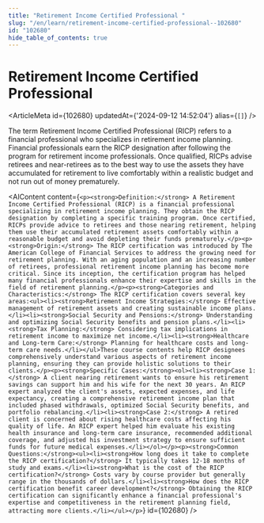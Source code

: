 ```yaml
---
title: "Retirement Income Certified Professional "
slug: "/en/learn/retirement-income-certified-professional--102680"
id: "102680"
hide_table_of_contents: true
---
```



# Retirement Income Certified Professional 

<ArticleMeta id={102680} updatedAt={'2024-09-12 14:52:04'} alias={`[]`} />
<div className='border-solid border-b border-t-0 my-4 border-[var(--ifm-color-gray-300)]' />

The term Retirement Income Certified Professional (RICP) refers to a financial professional who specializes in retirement income planning. Financial professionals earn the RICP designation after following the program for retirement income professionals. Once qualified, RICPs advise retirees and near-retirees as to the best way to use the assets they have accumulated for retirement to live comfortably within a realistic budget and not run out of money prematurely.

<AIContent content={`<p><strong>Definition:</strong> A Retirement Income Certified Professional (RICP) is a financial professional specializing in retirement income planning. They obtain the RICP designation by completing a specific training program. Once certified, RICPs provide advice to retirees and those nearing retirement, helping them use their accumulated retirement assets comfortably within a reasonable budget and avoid depleting their funds prematurely.</p><p><strong>Origin:</strong> The RICP certification was introduced by The American College of Financial Services to address the growing need for retirement planning. With an aging population and an increasing number of retirees, professional retirement income planning has become more critical. Since its inception, the certification program has helped many financial professionals enhance their expertise and skills in the field of retirement planning.</p><p><strong>Categories and Characteristics:</strong> The RICP certification covers several key areas:<ul><li><strong>Retirement Income Strategies:</strong> Effective management of retirement assets and creating sustainable income plans.</li><li><strong>Social Security and Pensions:</strong> Understanding and optimizing Social Security benefits and pension plans.</li><li><strong>Tax Planning:</strong> Considering tax implications in retirement income to maximize net income.</li><li><strong>Healthcare and Long-term Care:</strong> Planning for healthcare costs and long-term care needs.</li></ul>These course contents help RICP designees comprehensively understand various aspects of retirement income planning, ensuring they can provide holistic solutions to their clients.</p><p><strong>Specific Cases:</strong><ol><li><strong>Case 1:</strong> A client nearing retirement wants to ensure his retirement savings can support him and his wife for the next 30 years. An RICP expert analyzed the client's assets, expected expenses, and life expectancy, creating a comprehensive retirement income plan that included phased withdrawals, optimized Social Security benefits, and portfolio rebalancing.</li><li><strong>Case 2:</strong> A retired client is concerned about rising healthcare costs affecting his quality of life. An RICP expert helped him evaluate his existing health insurance and long-term care insurance, recommended additional coverage, and adjusted his investment strategy to ensure sufficient funds for future medical expenses.</li></ol></p><p><strong>Common Questions:</strong><ul><li><strong>How long does it take to complete the RICP certification?</strong> It typically takes 12-18 months of study and exams.</li><li><strong>What is the cost of the RICP certification?</strong> Costs vary by course provider but generally range in the thousands of dollars.</li><li><strong>How does the RICP certification benefit career development?</strong> Obtaining the RICP certification can significantly enhance a financial professional's expertise and competitiveness in the retirement planning field, attracting more clients.</li></ul></p>`} id={102680} />
